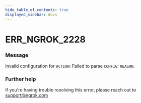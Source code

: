 ```yaml
---
hide_table_of_contents: true
displayed_sidebar: docs
---
```



# ERR_NGROK_2228

### Message

Invalid configuration for `ACTION`: Failed to parse `CONFIG`: `REASON`.

<ErrorDetails error="err_ngrok_2228" />

### Further help

If you're having trouble resolving this error, please reach out to [support@ngrok.com](mailto:support@ngrok.com?subject=Help%20with%20ERR_NGROK_2228)

